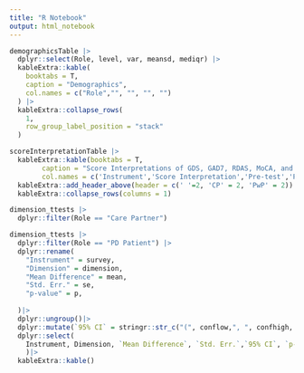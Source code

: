 ```yaml
---
title: "R Notebook"
output: html_notebook
---
```


```r
demographicsTable |>
  dplyr::select(Role, level, var, meansd, mediqr) |>
  kableExtra::kable(
    booktabs = T,
    caption = "Demographics",
    col.names = c("Role","", "", "", "")
  ) |>
  kableExtra::collapse_rows(
    1,
    row_group_label_position = "stack"
  ) 
```
```r
scoreInterpretationTable |>
  kableExtra::kable(booktabs = T,
        caption = "Score Interpretations of GDS, GAD7, RDAS, MoCA, and BRS. One participant did not complete the study with a care partner and thus is not included in the RDAS data.",
        col.names = c('Instrument','Score Interpretation','Pre-test','Post-test','Pre-test','Post-test'))|>
  kableExtra::add_header_above(header = c(' '=2, 'CP' = 2, 'PwP' = 2))|>
  kableExtra::collapse_rows(columns = 1)
```

```r
dimension_ttests |>
  dplyr::filter(Role == "Care Partner")
```

```r
dimension_ttests |>
  dplyr::filter(Role == "PD Patient") |>
  dplyr::rename(
    "Instrument" = survey,
    "Dimension" = dimension,
    "Mean Difference" = mean,
    "Std. Err." = se,
    "p-value" = p,
    
  )|>
  dplyr::ungroup()|>
  dplyr::mutate(`95% CI` = stringr::str_c("(", conflow,", ", confhigh, ")")) |>
  dplyr::select(
    Instrument, Dimension, `Mean Difference`, `Std. Err.`,`95% CI`, `p-value`, t, df
    )|>
  kableExtra::kable()
```

